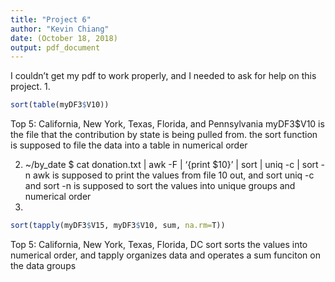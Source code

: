 ```yaml
---
title: "Project 6"
author: "Kevin Chiang"
date: (October 18, 2018)
output: pdf_document
---
```

I couldn't get my pdf to work properly, and I needed to ask for help on this project.
1.
```r
sort(table(myDF3$V10))
```
Top 5: California, New York, Texas, Florida, and Pennsylvania
myDF3$V10 is the file that the contribution by state is being pulled from. the sort function is supposed to file the data into a table in numerical order

2.
~/by_date $ cat donation.txt | awk -F \| '{print $10}' | sort | uniq -c | sort -n
awk is supposed to print the values from file 10 out, and sort uniq -c and sort -n is supposed to sort the values into unique groups and numerical order
3.
```r
sort(tapply(myDF3$V15, myDF3$V10, sum, na.rm=T))
```
Top 5: California, New York, Texas, Florida, DC
sort sorts the values into numerical order, and tapply organizes data and operates a sum funciton on the data groups
